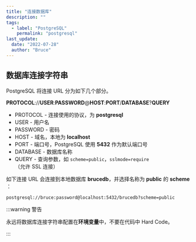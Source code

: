 ```yaml
---
title: "连接数据库"
description: ""
tags:
  - label: "PostgreSQL"
    permalink: "postgresql"
last_update:
  date: "2022-07-28"
  author: "Bruce"
---
```


## 数据库连接字符串

PostgreSQL 将连接 URL 分为如下几个部分。

**PROTOCOL**://**USER**:**PASSWORD**@**HOST**:**PORT**/**DATABASE**?**QUERY**

- PROTOCOL - 连接使用的协议，为 **postgresql**
- USER - 用户名
- PASSWORD - 密码
- HOST - 域名，本地为 **localhost**
- PORT - 端口号，PostgreSQL 使用 **5432** 作为默认端口号
- DATABASE - 数据库名称
- QUERY - 查询参数，如 `scheme=public`，`sslmode=require`（允许 SSL 连接）

如下连接 URL 会连接到本地数据库 **brucedb**，并选择名称为 **public** 的 **scheme** ：

```
postgresql://bruce:password@localhost:5432/brucedb?scheme=public
```

:::warning 警告

永远将数据库连接字符串配置在**环境变量**中，不要在代码中 Hard Code。

:::
